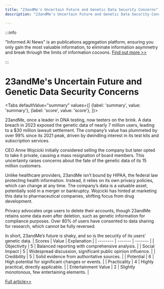 ```yaml
---
title: "23andMe's Uncertain Future and Genetic Data Security Concerns"
description: "23andMe's Uncertain Future and Genetic Data Security Concerns"

---
```



:::info

"Informed AI News" is an publications aggregation platform, ensuring you only gain the most valuable information, to eliminate information asymmetry and break through the limits of information cocoons.  [Find out more >>](/)

:::

# 23andMe's Uncertain Future and Genetic Data Security Concerns


<Tabs
	defaultValue="summary"
	values={[
	{label: 'summary', value: 'summary'},
	{label: 'score', value: 'score'},
]}>
<TabItem value="summary">


23andMe, once a leader in DNA testing, now teeters on the brink. A data breach in 2023 exposed the genetic data of nearly 7 million users, leading to a $30 million lawsuit settlement. The company’s value has plummeted by over 99% since its 2021 peak, driven by dwindling interest in its test kits and subscription services.

CEO Anne Wojcicki initially considered selling the company but later opted to take it private, causing a mass resignation of board members. This uncertainty raises concerns about the fate of the genetic data of its 15 million customers.

Unlike healthcare providers, 23andMe isn’t bound by HIPAA, the federal law protecting health information. Instead, it relies on its own privacy policies, which can change at any time. The company’s data is a valuable asset, potentially sold in a merger or bankruptcy. Wojcicki has hinted at marketing this data to pharmaceutical companies, shifting focus from drug development.

Privacy advocates urge users to delete their accounts, though 23andMe retains some data even after deletion, such as genetic information for compliance purposes. Over 80% of users have consented to data sharing for research, which cannot be fully reversed.

In short, 23andMe’s future is shaky, and so is the security of its users’ genetic data.
</TabItem>
<TabItem value="score">
	| Scores     | Value   | Explanation |
	| -------- | ------- | ------- |
	| Objectivity  | 5    | Balanced reporting with comprehensive analysis.    |
	| Social Impact | 5     | Widespread discussion, significant public opinion influence.    |
	| Credibility    | 5    | Solid evidence from authoritative sources.    |
	| Potential    | 6    | High potential for significant changes or events.    |
	| Practicality    | 4    | Highly practical, directly applicable.    |
	| Entertainment Value    | 2    | Slightly monotonous, few entertaining elements.    |
</TabItem>
</Tabs>

[Full article>>](https://techcrunch.com/2024/10/19/23andme-faces-an-uncertain-future-so-does-your-genetic-data/)
